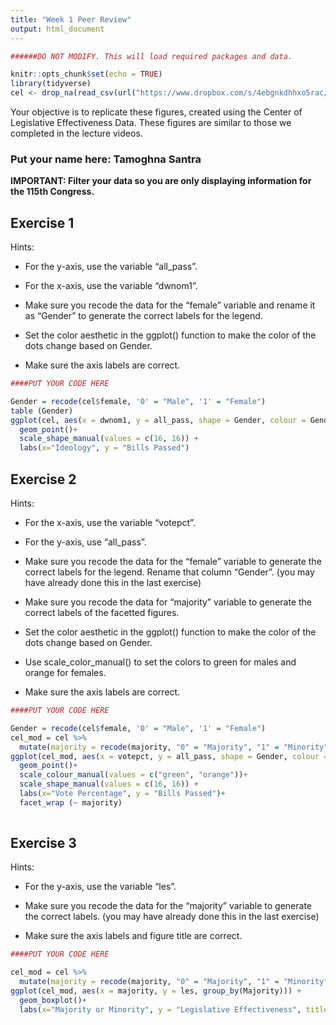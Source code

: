 ```yaml
---
title: "Week 1 Peer Review"
output: html_document
---
```


```r


######DO NOT MODIFY. This will load required packages and data.

knitr::opts_chunk$set(echo = TRUE)
library(tidyverse)
cel <- drop_na(read_csv(url("https://www.dropbox.com/s/4ebgnkdhhxo5rac/cel_volden_wiseman%20_coursera.csv?raw=1")))
```

Your objective is to replicate these figures, created using the Center of Legislative Effectiveness Data. These figures are similar to those we completed in the lecture videos.

### Put your name here: Tamoghna Santra

**IMPORTANT: Filter your data so you are only displaying information for the 115th Congress.**

## Exercise 1

Hints:

* For the y-axis, use the variable "all_pass".

* For the x-axis, use the variable "dwnom1".

* Make sure you recode the data for the "female" variable and rename it as "Gender" to generate the correct labels for the legend.

* Set the color aesthetic in the ggplot() function to make the color of the dots change based on Gender.

* Make sure the axis labels are correct.

```r
####PUT YOUR CODE HERE

Gender = recode(cel$female, '0' = "Male", '1' = "Female")
table (Gender)
ggplot(cel, aes(x = dwnom1, y = all_pass, shape = Gender, colour = Gender)) +
  geom_point()+
  scale_shape_manual(values = c(16, 16)) +
  labs(x="Ideology", y = "Bills Passed")

```

## Exercise 2

Hints:

* For the x-axis, use the variable "votepct".

* For the y-axis, use "all_pass".

* Make sure you recode the data for the "female" variable to generate the correct labels for the legend. Rename that column "Gender". (you may have already done this in the last exercise)

* Make sure you recode the data for "majority" variable to generate the correct labels of the facetted figures.

* Set the color aesthetic in the ggplot() function to make the color of the dots change based on Gender.

* Use scale_color_manual() to set the colors to green for males and orange for females.

* Make sure the axis labels are correct.


```r
####PUT YOUR CODE HERE

Gender = recode(cel$female, '0' = "Male", '1' = "Female")
cel_mod = cel %>%
  mutate(majority = recode(majority, "0" = "Majority", "1" = "Minority"))
ggplot(cel_mod, aes(x = votepct, y = all_pass, shape = Gender, colour = Gender)) +
  geom_point()+
  scale_colour_manual(values = c("green", "orange"))+
  scale_shape_manual(values = c(16, 16)) +
  labs(x="Vote Percentage", y = "Bills Passed")+
  facet_wrap (~ majority)
  
```

## Exercise 3

Hints:

* For the y-axis, use the variable "les".

* Make sure you recode the data for the "majority" variable to generate the correct labels. (you may have already done this in the last exercise)

* Make sure the axis labels and figure title are correct.


```r

####PUT YOUR CODE HERE

cel_mod = cel %>%
  mutate(majority = recode(majority, "0" = "Majority", "1" = "Minority"))
ggplot(cel_mod, aes(x = majority, y = les, group_by(Majority))) +
  geom_boxplot()+
  labs(x="Majority or Minority", y = "Legislative Effectiveness", title = "LES in the 115th Congress")

```
